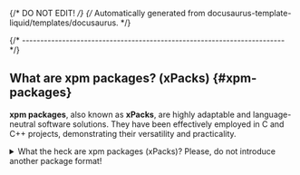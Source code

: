 {/* DO NOT EDIT! */}
{/* Automatically generated from docusaurus-template-liquid/templates/docusaurus. */}

{/* ------------------------------------------------------------------------ */}

## What are xpm packages? (xPacks) {#xpm-packages}

**xpm packages**, also known as **xPacks**, are highly adaptable and
language-neutral software solutions. They have been effectively employed
in C and C++ projects, demonstrating their versatility and practicality.

<details>
<summary>What the heck are xpm packages (xPacks)? Please, do not introduce another package format!</summary>

At first glance, the use of xpm packages may appear complex; however,
in practice, they are remarkably straightforward. Their design philosophy
is centred on automating frequent tasks in software development,
such as dependency installation, and ensuring reproducibility.

xpm packages are managed by **[xpm](https://xpack.github.io/xpm/)**
(the xPack Project Manager), a
utility that complements the **[npm](https://docs.npmjs.com/cli/)**
CLI, the widely-used JavaScript
package manager, by introducing language-neutral features.

The xPacks Framework **does not establish a new package format**.
Instead, it **adopts the standard npm package format**, which comprises
a collection of files and directories, along with a `package.json`
file containing the metadata.

**xpm** is capable of installing packages from the same repositories
as **npm**, whether they are public or private.

Packages, which are typically regular archives or git repositories,
are extracted into distinct folders within the project.

Based on their contents, xpm packages fall into two categories:

- Source xpm packages: These contain source libraries.
- Binary xpm packages: These typically consist of executables,
often platform-specific binary tools.

**Source xpm packages** are standard npm packages that incorporate
**library source files**, usually written in C/C++, although they
are not restricted to any particular programming language.

**Binary xpm packages** are also standard npm packages but have
minimal contents, generally limited to a `package.json`  file.
Since these packages provide executables for multiple platforms —
many of which can be considerably large — it is impractical to
include all binaries within the npm package itself. Instead, the
`package.json`  file includes references (URLs) to platform-specific
binary archives (e.g., `.tar.gz` for Unix or `.zip` for Windows).

These archives, along with the package metadata, are extracted.
Additionally, links or forwarders to the executables are created
in a `.bin` folder, thereby eliminating the need to add multiple
directories to the system PATH.

In conclusion, xpm packages simplify and streamline the installation
process for source libraries and tools, enhancing efficiency and
automation. For further information, please refer to the
[xpm Concepts](https://xpack.github.io/xpm/docs/guide/concepts/) page.

</details>
